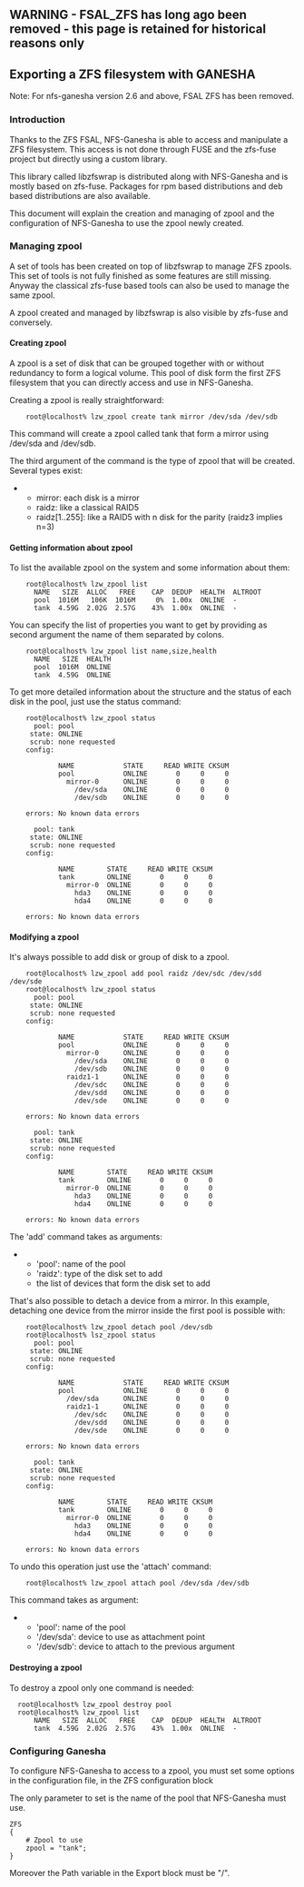 == WARNING - FSAL_ZFS has long ago been removed - this page is retained for historical reasons only ==

== Exporting a ZFS filesystem with GANESHA  ==
Note: For nfs-ganesha version 2.6 and above, FSAL ZFS has been removed.

=== Introduction ===

Thanks to the ZFS FSAL, NFS-Ganesha is able to access and manipulate a ZFS filesystem. This access is not done through FUSE and the zfs-fuse project but directly using a custom library.

This library called libzfswrap is distributed along with NFS-Ganesha and is mostly based on zfs-fuse. Packages for rpm based distributions and deb based distributions are also available.

This document will explain the creation and managing of zpool and the configuration of NFS-Ganesha to use the zpool newly created.


=== Managing zpool ===

A set of tools has been created on top of libzfswrap to manage ZFS zpools. This set of tools is not fully finished as some features are still missing. Anyway the classical zfs-fuse based tools can also be used to manage the same zpool.

A zpool created and managed by libzfswrap is also visible by zfs-fuse and conversely. 

==== Creating zpool ====

A zpool is a set of disk that can be grouped together with or without redundancy to form a logical volume. This pool of disk form the first ZFS filesystem that you can directly access and use in NFS-Ganesha.

Creating a zpool is really straightforward:
<pre>
    root@localhost% lzw_zpool create tank mirror /dev/sda /dev/sdb
</pre>

This command will create a zpool called tank that form a mirror using /dev/sda and /dev/sdb.

The third argument of the command is the type of zpool that will be created. Several types exist:

***mirror: each disk is a mirror
***raidz: like a classical RAID5
***raidz[1..255]: like a RAID5 with n disk for the parity (raidz3 implies n=3)

==== Getting information about zpool ====

To list the available zpool on the system and some information about them:

<pre>
    root@localhost% lzw_zpool list
      NAME   SIZE  ALLOC   FREE    CAP  DEDUP  HEALTH  ALTROOT
      pool  1016M   106K  1016M     0%  1.00x  ONLINE  -
      tank  4.59G  2.02G  2.57G    43%  1.00x  ONLINE  -
</pre>

You can specify the list of properties you want to get by providing as second argument the name of them separated by colons.
<pre>
    root@localhost% lzw_zpool list name,size,health
      NAME   SIZE  HEALTH
      pool  1016M  ONLINE
      tank  4.59G  ONLINE
</pre>

To get more detailed information about the structure and the status of each disk in the pool, just use the status command:
<pre>
    root@localhost% lzw_zpool status
      pool: pool
     state: ONLINE
     scrub: none requested
    config:
    
            NAME            STATE     READ WRITE CKSUM
            pool            ONLINE       0     0     0
              mirror-0      ONLINE       0     0     0
                /dev/sda    ONLINE       0     0     0
                /dev/sdb    ONLINE       0     0     0
    
    errors: No known data errors
    
      pool: tank
     state: ONLINE
     scrub: none requested
    config:
    
            NAME        STATE     READ WRITE CKSUM
            tank        ONLINE       0     0     0
              mirror-0  ONLINE       0     0     0
                hda3    ONLINE       0     0     0
                hda4    ONLINE       0     0     0
    
    errors: No known data errors
</pre>

==== Modifying a zpool ====

It's always possible to add disk or group of disk to a zpool.
<pre>
    root@localhost% lzw_zpool add pool raidz /dev/sdc /dev/sdd /dev/sde
    root@localhost% lzw_zpool status
      pool: pool
     state: ONLINE
     scrub: none requested
    config:
    
            NAME            STATE     READ WRITE CKSUM
            pool            ONLINE       0     0     0
              mirror-0      ONLINE       0     0     0
                /dev/sda    ONLINE       0     0     0
                /dev/sdb    ONLINE       0     0     0
              raidz1-1      ONLINE       0     0     0
                /dev/sdc    ONLINE       0     0     0
                /dev/sdd    ONLINE       0     0     0
                /dev/sde    ONLINE       0     0     0
    
    errors: No known data errors
    
      pool: tank
     state: ONLINE
     scrub: none requested
    config:
    
            NAME        STATE     READ WRITE CKSUM
            tank        ONLINE       0     0     0
              mirror-0  ONLINE       0     0     0
                hda3    ONLINE       0     0     0
                hda4    ONLINE       0     0     0
    
    errors: No known data errors
</pre>

The 'add' command takes as arguments:

***'pool': name of the pool
***'raidz': type of the disk set to add
***the list of devices that form the disk set to add

That's also possible to detach a device from a mirror. In this example, detaching one device from the mirror inside the first pool is possible with:
<pre>
    root@localhost% lzw_zpool detach pool /dev/sdb
    root@localhost% lsz_zpool status
      pool: pool
     state: ONLINE
     scrub: none requested
    config:
    
            NAME            STATE     READ WRITE CKSUM
            pool            ONLINE       0     0     0
              /dev/sda      ONLINE       0     0     0
              raidz1-1      ONLINE       0     0     0
                /dev/sdc    ONLINE       0     0     0
                /dev/sdd    ONLINE       0     0     0
                /dev/sde    ONLINE       0     0     0
    
    errors: No known data errors
    
      pool: tank
     state: ONLINE
     scrub: none requested
    config:
    
            NAME        STATE     READ WRITE CKSUM
            tank        ONLINE       0     0     0
              mirror-0  ONLINE       0     0     0
                hda3    ONLINE       0     0     0
                hda4    ONLINE       0     0     0
    
    errors: No known data errors
</pre>

To undo this operation just use the 'attach' command:
<pre>
    root@localhost% lzw_zpool attach pool /dev/sda /dev/sdb
</pre>

This command takes as argument:

***'pool': name of the pool
***'/dev/sda': device to use as attachment point
***'/dev/sdb': device to attach to the previous argument


==== Destroying a zpool ====

To destroy a zpool only one command is needed:
<pre>
  root@localhost% lzw_zpool destroy pool
  root@localhost% lzw_zpool list
      NAME   SIZE  ALLOC   FREE    CAP  DEDUP  HEALTH  ALTROOT
      tank  4.59G  2.02G  2.57G    43%  1.00x  ONLINE  -
</pre>

=== Configuring Ganesha ===
To configure NFS-Ganesha to access to a zpool, you must set some options in the configuration file, in the ZFS configuration block

The only parameter to set is the name of the pool that NFS-Ganesha must use.

<pre>
ZFS
{
    # Zpool to use
    zpool = "tank";
}
</pre>

Moreover the Path variable in the Export block must be "/".


